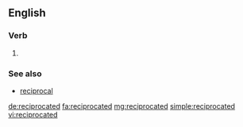 ==English==

===Verb===
{{head|en|verb form}}

# {{en-past of|reciprocate}}

===See also===
* [[reciprocal]]

[[de:reciprocated]]
[[fa:reciprocated]]
[[mg:reciprocated]]
[[simple:reciprocated]]
[[vi:reciprocated]]
